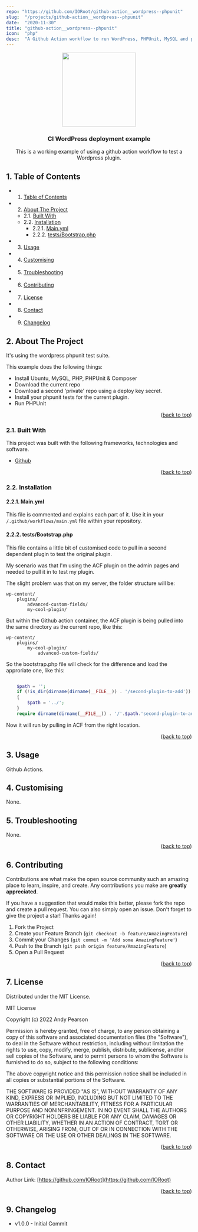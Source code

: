 ```yaml
---
repo: "https://github.com/IORoot/github-action__wordpress--phpunit"
slug:  "/projects/github-action__wordpress--phpunit"
date:  "2020-11-30"
title: "github-action__wordpress--phpunit"
icon:  "php"
desc:  "A Github Action workflow to run WordPress, PHPUnit, MySQL and pull in a second private repo"
---
```




<div id="top"></div>

<div align="center">


<img src="https://svg-rewriter.sachinraja.workers.dev/?url=https%3A%2F%2Fcdn.jsdelivr.net%2Fnpm%2F%40mdi%2Fsvg%406.7.96%2Fsvg%2Fgithub.svg&fill=%23BEF264&width=200px&height=200px" style="width:200px;"/>

<h3 align="center">CI WordPress deployment example</h3>

<p align="center">
This is a working example of using a github action workflow to test a Wordpress plugin.
</p>    
</div>

##  1. <a name='TableofContents'></a>Table of Contents


* 1. [Table of Contents](#TableofContents)
* 2. [About The Project](#AboutTheProject)
	* 2.1. [Built With](#BuiltWith)
	* 2.2. [Installation](#Installation)
		* 2.2.1. [Main.yml](#Main.yml)
		* 2.2.2. [tests/Bootstrap.php](#testsBootstrap.php)
* 3. [Usage](#Usage)
* 4. [ Customising](#Customising)
* 5. [Troubleshooting](#Troubleshooting)
* 6. [Contributing](#Contributing)
* 7. [License](#License)
* 8. [Contact](#Contact)
* 9. [Changelog](#Changelog)



##  2. <a name='AboutTheProject'></a>About The Project

It's using the wordpress phpunit test suite.

This example does the following things:

- Install Ubuntu, MySQL, PHP, PHPUnit & Composer
- Download the current repo
- Download a second 'private' repo using a deploy key secret.
- Install your phpunit tests for the current plugin.
- Run PHPUnit 

<p align="right">(<a href="#top">back to top</a>)</p>


###  2.1. <a name='BuiltWith'></a>Built With

This project was built with the following frameworks, technologies and software.

* [Github](https://github.com/)

<p align="right">(<a href="#top">back to top</a>)</p>


###  2.2. <a name='Installation'></a>Installation


####  2.2.1. <a name='Main.yml'></a>Main.yml 

This file is commented and explains each part of it. Use it in your `/.github/workflows/main.yml` file within your repository.

####  2.2.2. <a name='testsBootstrap.php'></a>tests/Bootstrap.php

This file contains a little bit of customised code to pull in a second dependent plugin to test the original plugin.

My scenario was that I'm using the ACF plugin on the admin pages and needed to pull it in to test my plugin. 

The slight problem was that on my server, the folder structure will be:

    wp-content/
        plugins/
            advanced-custom-fields/
            my-cool-plugin/

But within the Github action container, the ACF plugin is being pulled into the same directory as the current repo, like this:

    wp-content/
        plugins/
            my-cool-plugin/ 
                advanced-custom-fields/

So the bootstrap.php file will check for the difference and load the approriate one, like this:

```php

    $path = '';
    if (!is_dir(dirname(dirname(__FILE__)) . '/second-plugin-to-add'))
    {
        $path = '../';
    }
    require dirname(dirname(__FILE__)) . '/'.$path.'second-plugin-to-add/my_second_plugin.php';		// ACF

```

Now it will run by pulling in ACF from the right location.



<p align="right">(<a href="#top">back to top</a>)</p>


##  3. <a name='Usage'></a>Usage

Github Actions.

##  4. <a name='Customising'></a> Customising

None.

##  5. <a name='Troubleshooting'></a>Troubleshooting

None.

<p align="right">(<a href="#top">back to top</a>)</p>


##  6. <a name='Contributing'></a>Contributing

Contributions are what make the open source community such an amazing place to learn, inspire, and create. Any contributions you make are **greatly appreciated**.

If you have a suggestion that would make this better, please fork the repo and create a pull request. You can also simply open an issue.
Don't forget to give the project a star! Thanks again!

1. Fork the Project
2. Create your Feature Branch (`git checkout -b feature/AmazingFeature`)
3. Commit your Changes (`git commit -m 'Add some AmazingFeature'`)
4. Push to the Branch (`git push origin feature/AmazingFeature`)
5. Open a Pull Request

<p align="right">(<a href="#top">back to top</a>)</p>



##  7. <a name='License'></a>License

Distributed under the MIT License.

MIT License

Copyright (c) 2022 Andy Pearson

Permission is hereby granted, free of charge, to any person obtaining a copy
of this software and associated documentation files (the "Software"), to deal
in the Software without restriction, including without limitation the rights
to use, copy, modify, merge, publish, distribute, sublicense, and/or sell
copies of the Software, and to permit persons to whom the Software is
furnished to do so, subject to the following conditions:

The above copyright notice and this permission notice shall be included in all
copies or substantial portions of the Software.

THE SOFTWARE IS PROVIDED "AS IS", WITHOUT WARRANTY OF ANY KIND, EXPRESS OR
IMPLIED, INCLUDING BUT NOT LIMITED TO THE WARRANTIES OF MERCHANTABILITY,
FITNESS FOR A PARTICULAR PURPOSE AND NONINFRINGEMENT. IN NO EVENT SHALL THE
AUTHORS OR COPYRIGHT HOLDERS BE LIABLE FOR ANY CLAIM, DAMAGES OR OTHER
LIABILITY, WHETHER IN AN ACTION OF CONTRACT, TORT OR OTHERWISE, ARISING FROM,
OUT OF OR IN CONNECTION WITH THE SOFTWARE OR THE USE OR OTHER DEALINGS IN THE
SOFTWARE.

<p align="right">(<a href="#top">back to top</a>)</p>



##  8. <a name='Contact'></a>Contact

Author Link: [https://github.com/IORoot](https://github.com/IORoot)

<p align="right">(<a href="#top">back to top</a>)</p>

##  9. <a name='Changelog'></a>Changelog

- v1.0.0 - Initial Commit

